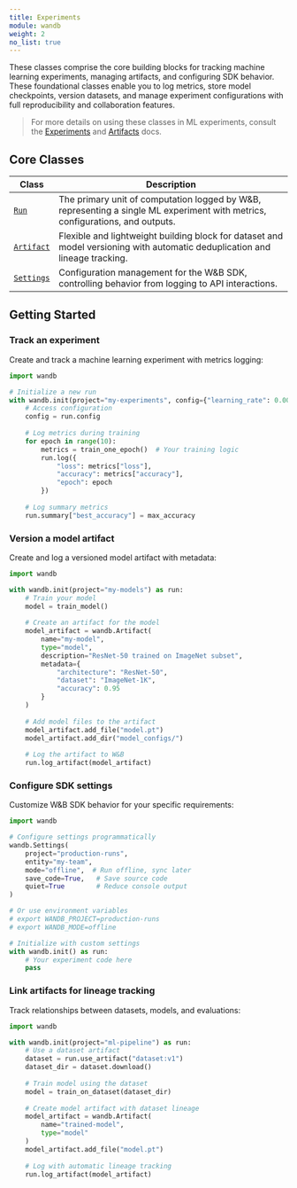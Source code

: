 ```yaml
---
title: Experiments
module: wandb
weight: 2
no_list: true
---
```


These classes comprise the core building blocks for tracking machine learning experiments, managing artifacts, and configuring SDK behavior. These foundational classes enable you to log metrics, store model checkpoints, version datasets, and manage experiment configurations with full reproducibility and collaboration features. 

> For more details on using these classes in ML experiments, consult the [Experiments](/models/ref/python/experiments/) and [Artifacts](/models/artifacts/) docs.

## Core Classes

| Class | Description |
|-------|-------------|
| [`Run`](/models/ref/python/experiments/run/) | The primary unit of computation logged by W&B, representing a single ML experiment with metrics, configurations, and outputs. |
| [`Artifact`](/models/ref/python/experiments/artifact/) | Flexible and lightweight building block for dataset and model versioning with automatic deduplication and lineage tracking. |
| [`Settings`](/models/ref/python/experiments/settings/) | Configuration management for the W&B SDK, controlling behavior from logging to API interactions. |

## Getting Started

### Track an experiment

Create and track a machine learning experiment with metrics logging:

```python
import wandb

# Initialize a new run
with wandb.init(project="my-experiments", config={"learning_rate": 0.001}) as run:
    # Access configuration
    config = run.config
    
    # Log metrics during training
    for epoch in range(10):
        metrics = train_one_epoch()  # Your training logic
        run.log({
            "loss": metrics["loss"],
            "accuracy": metrics["accuracy"],
            "epoch": epoch
        })
    
    # Log summary metrics
    run.summary["best_accuracy"] = max_accuracy
```

### Version a model artifact

Create and log a versioned model artifact with metadata:

```python
import wandb

with wandb.init(project="my-models") as run:
    # Train your model
    model = train_model()
    
    # Create an artifact for the model
    model_artifact = wandb.Artifact(
        name="my-model",
        type="model",
        description="ResNet-50 trained on ImageNet subset",
        metadata={
            "architecture": "ResNet-50",
            "dataset": "ImageNet-1K",
            "accuracy": 0.95
        }
    )
    
    # Add model files to the artifact
    model_artifact.add_file("model.pt")
    model_artifact.add_dir("model_configs/")
    
    # Log the artifact to W&B
    run.log_artifact(model_artifact)
```

### Configure SDK settings

Customize W&B SDK behavior for your specific requirements:

```python
import wandb

# Configure settings programmatically
wandb.Settings(
    project="production-runs",
    entity="my-team",
    mode="offline",  # Run offline, sync later
    save_code=True,   # Save source code
    quiet=True        # Reduce console output
)

# Or use environment variables
# export WANDB_PROJECT=production-runs
# export WANDB_MODE=offline

# Initialize with custom settings
with wandb.init() as run:
    # Your experiment code here
    pass
```

### Link artifacts for lineage tracking

Track relationships between datasets, models, and evaluations:

```python
import wandb

with wandb.init(project="ml-pipeline") as run:
    # Use a dataset artifact
    dataset = run.use_artifact("dataset:v1")
    dataset_dir = dataset.download()
    
    # Train model using the dataset
    model = train_on_dataset(dataset_dir)
    
    # Create model artifact with dataset lineage
    model_artifact = wandb.Artifact(
        name="trained-model",
        type="model"
    )
    model_artifact.add_file("model.pt")
    
    # Log with automatic lineage tracking
    run.log_artifact(model_artifact)
```
